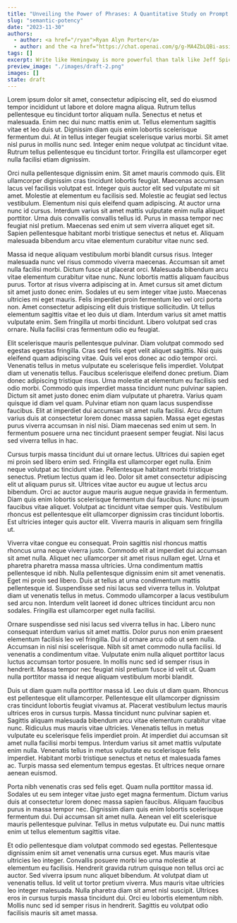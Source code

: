 ```yaml
---
title: "Unveiling the Power of Phrases: A Quantitative Study on Prompt Potency in Language Models"
slug: "semantic-potency"
date: "2023-11-30"
authors:
  - author: <a href="/ryan">Ryan Alyn Porter</a>
  - author: and the <a href="https://chat.openai.com/g/g-MA4ZbLQBi-assistant-alpha"><i>Anthus</i></a> GPT
tags: []
excerpt: Write like Hemingway is more powerful than talk like Jeff Spicoli in prompting large language models.  Why?
preview_image: "./images/draft-2.png"
images: []
state: draft
---
```


Lorem ipsum dolor sit amet, consectetur adipiscing elit, sed do eiusmod tempor incididunt ut labore et dolore magna aliqua. Rutrum tellus pellentesque eu tincidunt tortor aliquam nulla. Senectus et netus et malesuada. Enim nec dui nunc mattis enim ut. Tellus elementum sagittis vitae et leo duis ut. Dignissim diam quis enim lobortis scelerisque fermentum dui. At in tellus integer feugiat scelerisque varius morbi. Sit amet nisl purus in mollis nunc sed. Integer enim neque volutpat ac tincidunt vitae. Rutrum tellus pellentesque eu tincidunt tortor. Fringilla est ullamcorper eget nulla facilisi etiam dignissim.

Orci nulla pellentesque dignissim enim. Sit amet mauris commodo quis. Elit ullamcorper dignissim cras tincidunt lobortis feugiat. Maecenas accumsan lacus vel facilisis volutpat est. Integer quis auctor elit sed vulputate mi sit amet. Molestie at elementum eu facilisis sed. Molestie ac feugiat sed lectus vestibulum. Elementum nisi quis eleifend quam adipiscing. At auctor urna nunc id cursus. Interdum varius sit amet mattis vulputate enim nulla aliquet porttitor. Urna duis convallis convallis tellus id. Purus in massa tempor nec feugiat nisl pretium. Maecenas sed enim ut sem viverra aliquet eget sit. Sapien pellentesque habitant morbi tristique senectus et netus et. Aliquam malesuada bibendum arcu vitae elementum curabitur vitae nunc sed.

Massa id neque aliquam vestibulum morbi blandit cursus risus. Integer malesuada nunc vel risus commodo viverra maecenas. Accumsan sit amet nulla facilisi morbi. Dictum fusce ut placerat orci. Malesuada bibendum arcu vitae elementum curabitur vitae nunc. Nunc lobortis mattis aliquam faucibus purus. Tortor at risus viverra adipiscing at in. Amet cursus sit amet dictum sit amet justo donec enim. Sodales ut eu sem integer vitae justo. Maecenas ultricies mi eget mauris. Felis imperdiet proin fermentum leo vel orci porta non. Amet consectetur adipiscing elit duis tristique sollicitudin. Ut tellus elementum sagittis vitae et leo duis ut diam. Interdum varius sit amet mattis vulputate enim. Sem fringilla ut morbi tincidunt. Libero volutpat sed cras ornare. Nulla facilisi cras fermentum odio eu feugiat.

Elit scelerisque mauris pellentesque pulvinar. Diam volutpat commodo sed egestas egestas fringilla. Cras sed felis eget velit aliquet sagittis. Nisi quis eleifend quam adipiscing vitae. Quis vel eros donec ac odio tempor orci. Venenatis tellus in metus vulputate eu scelerisque felis imperdiet. Volutpat diam ut venenatis tellus. Faucibus scelerisque eleifend donec pretium. Diam donec adipiscing tristique risus. Urna molestie at elementum eu facilisis sed odio morbi. Commodo quis imperdiet massa tincidunt nunc pulvinar sapien. Dictum sit amet justo donec enim diam vulputate ut pharetra. Varius quam quisque id diam vel quam. Pulvinar etiam non quam lacus suspendisse faucibus. Elit at imperdiet dui accumsan sit amet nulla facilisi. Arcu dictum varius duis at consectetur lorem donec massa sapien. Massa eget egestas purus viverra accumsan in nisl nisi. Diam maecenas sed enim ut sem. In fermentum posuere urna nec tincidunt praesent semper feugiat. Nisi lacus sed viverra tellus in hac.

Cursus turpis massa tincidunt dui ut ornare lectus. Ultrices dui sapien eget mi proin sed libero enim sed. Fringilla est ullamcorper eget nulla. Enim neque volutpat ac tincidunt vitae. Pellentesque habitant morbi tristique senectus. Pretium lectus quam id leo. Dolor sit amet consectetur adipiscing elit ut aliquam purus sit. Ultrices vitae auctor eu augue ut lectus arcu bibendum. Orci ac auctor augue mauris augue neque gravida in fermentum. Diam quis enim lobortis scelerisque fermentum dui faucibus. Nunc mi ipsum faucibus vitae aliquet. Volutpat ac tincidunt vitae semper quis. Vestibulum rhoncus est pellentesque elit ullamcorper dignissim cras tincidunt lobortis. Est ultricies integer quis auctor elit. Viverra mauris in aliquam sem fringilla ut.

Viverra vitae congue eu consequat. Proin sagittis nisl rhoncus mattis rhoncus urna neque viverra justo. Commodo elit at imperdiet dui accumsan sit amet nulla. Aliquet nec ullamcorper sit amet risus nullam eget. Urna et pharetra pharetra massa massa ultricies. Urna condimentum mattis pellentesque id nibh. Nulla pellentesque dignissim enim sit amet venenatis. Eget mi proin sed libero. Duis at tellus at urna condimentum mattis pellentesque id. Suspendisse sed nisi lacus sed viverra tellus in. Volutpat diam ut venenatis tellus in metus. Commodo ullamcorper a lacus vestibulum sed arcu non. Interdum velit laoreet id donec ultrices tincidunt arcu non sodales. Fringilla est ullamcorper eget nulla facilisi.

Ornare suspendisse sed nisi lacus sed viverra tellus in hac. Libero nunc consequat interdum varius sit amet mattis. Dolor purus non enim praesent elementum facilisis leo vel fringilla. Dui id ornare arcu odio ut sem nulla. Accumsan in nisl nisi scelerisque. Nibh sit amet commodo nulla facilisi. Id venenatis a condimentum vitae. Vulputate enim nulla aliquet porttitor lacus luctus accumsan tortor posuere. In mollis nunc sed id semper risus in hendrerit. Massa tempor nec feugiat nisl pretium fusce id velit ut. Quam nulla porttitor massa id neque aliquam vestibulum morbi blandit.

Duis ut diam quam nulla porttitor massa id. Leo duis ut diam quam. Rhoncus est pellentesque elit ullamcorper. Pellentesque elit ullamcorper dignissim cras tincidunt lobortis feugiat vivamus at. Placerat vestibulum lectus mauris ultrices eros in cursus turpis. Massa tincidunt nunc pulvinar sapien et. Sagittis aliquam malesuada bibendum arcu vitae elementum curabitur vitae nunc. Ridiculus mus mauris vitae ultricies. Venenatis tellus in metus vulputate eu scelerisque felis imperdiet proin. At imperdiet dui accumsan sit amet nulla facilisi morbi tempus. Interdum varius sit amet mattis vulputate enim nulla. Venenatis tellus in metus vulputate eu scelerisque felis imperdiet. Habitant morbi tristique senectus et netus et malesuada fames ac. Turpis massa sed elementum tempus egestas. Et ultrices neque ornare aenean euismod.

Porta nibh venenatis cras sed felis eget. Quam nulla porttitor massa id. Sodales ut eu sem integer vitae justo eget magna fermentum. Dictum varius duis at consectetur lorem donec massa sapien faucibus. Aliquam faucibus purus in massa tempor nec. Dignissim diam quis enim lobortis scelerisque fermentum dui. Dui accumsan sit amet nulla. Aenean vel elit scelerisque mauris pellentesque pulvinar. Tellus in metus vulputate eu. Dui nunc mattis enim ut tellus elementum sagittis vitae.

Et odio pellentesque diam volutpat commodo sed egestas. Pellentesque dignissim enim sit amet venenatis urna cursus eget. Mus mauris vitae ultricies leo integer. Convallis posuere morbi leo urna molestie at elementum eu facilisis. Hendrerit gravida rutrum quisque non tellus orci ac auctor. Sed viverra ipsum nunc aliquet bibendum. At volutpat diam ut venenatis tellus. Id velit ut tortor pretium viverra. Mus mauris vitae ultricies leo integer malesuada. Nulla pharetra diam sit amet nisl suscipit. Ultrices eros in cursus turpis massa tincidunt dui. Orci eu lobortis elementum nibh. Mollis nunc sed id semper risus in hendrerit. Sagittis eu volutpat odio facilisis mauris sit amet massa.